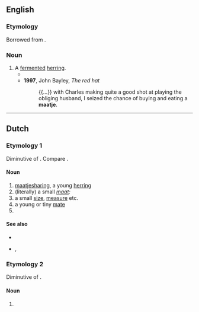 ==English==

===Etymology===
Borrowed from {{bor|en|nl|maatje}}.

===Noun===
{{en-noun}}

# A [[ferment]]ed [[herring]].
#* {{quote-book|en|year=1987|author=David Butcher|title=Following the fishing|passage=The '''maatje''' herrin' were very popular over in Germany. That was a very light cure with just a fine sprinkling o' salt.}}
#* '''1997''', John Bayley, ''The red hat''
#*: {{...}} with Charles making quite a good shot at playing the obliging husband, I seized the chance of buying and eating a '''maatje'''.

----

==Dutch==

===Etymology 1===
Diminutive of {{af|nl|maat|-je}}. Compare {{cog|en|matey}}.

====Noun====
{{nl-noun-dim}}

# [[maatjesharing]], a young [[herring]]
# (literally) a small ''[[maat]]:''
# a small [[size]], [[measure]] etc.
# a young or tiny [[mate]]
# {{n-g|also used as an informal address for a male}}

====See also====
* {{l|nl|bokking}}
* {{l|nl|pekelharing}}, {{l|nl|stokvis}}

===Etymology 2===
Diminutive of {{af|nl|ma|t1=mom|-tje}}.

====Noun====
{{nl-noun-dim}}

# {{nl-noun form of|dim|ma}}